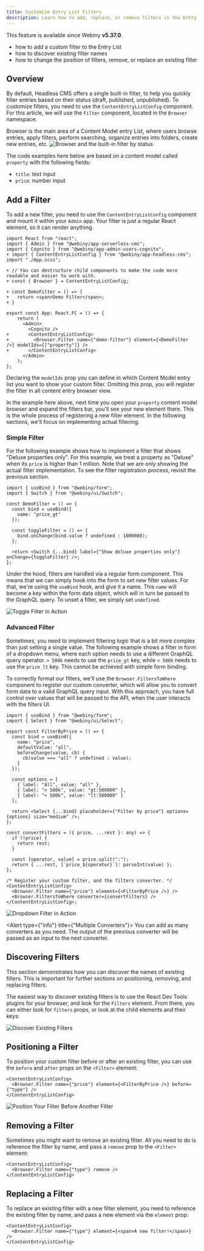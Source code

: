 ```yaml
---
title: Customize Entry List Filters
description: Learn how to add, replace, or remove filters in the Entry List.
---
```




<Alert type="info" title="Can I Use This?">

This feature is available since Webiny **v5.37.0**.

</Alert>

<Alert type="success" title="What you'll learn">

- how to add a custom filter to the Entry List
- how to discover existing filter names
- how to change the position of filters, remove, or replace an existing filter

</Alert>

## Overview

By default, Headless CMS offers a single built-in filter, to help you quickly filter entries based on their status (draft, published, unpublished). To customize filters, you need to use the `ContentEntryListConfig` component. For this article, we will use the `Filter` component, located in the `Browser` namespace. 

Browser is the main area of a Content Model entry List, where users browse entries, apply filters, perform searching, organize entries into folders, create new entries, etc.
<Image src={hcmsFilters} title="Browser and the built-in filter by status" />

<Alert type="info" title="Content entry setup">

The code examples here below are based on a content model called `property` with the following fields: 

- `title`: text input
- `price`: number input

</Alert>

## Add a Filter

To add a new filter, you need to use the `ContentEntryListConfig` component and mount it within your `Admin` app. Your filter is just a regular React element, so it can render anything.

```diff-tsx apps/admin/src/App.tsx
import React from "react";
import { Admin } from "@webiny/app-serverless-cms";
import { Cognito } from "@webiny/app-admin-users-cognito";
+ import { ContentEntryListConfig } from "@webiny/app-headless-cms";
import "./App.scss";

+ // You can destructure child components to make the code more readable and easier to work with.
+ const { Browser } = ContentEntryListConfig;

+ const DemoFilter = () => {
+   return <span>Demo Filter</span>;
+ }

export const App: React.FC = () => {
    return (
      <Admin>
        <Cognito />
+       <ContentEntryListConfig>
+         <Browser.Filter name={"demo-filter"} element={<DemoFilter />} modelIds={["property"]} />
+       </ContentEntryListConfig>
      </Admin>
    );
};
```

Declaring the `modelIds` prop you can define in which Content Model entry list you want to show your custom filter. Omitting this prop, you will register the filter in all content entry browser view.

In the example here above, next time you open your `property` content model browser and expand the filters bar, you'll see your new element there. This is the whole process of registering a new filter element. In the following sections, we'll focus on implementing actual filtering.

### Simple Filter

For the following example shows how to implement a filter that shows "Deluxe properties only". For this example, we treat a property as "Deluxe" when its `price` is higher than 1 million. Note that we are only showing the actual filter implementation. To see the filter registration
process, revisit the previous section.

```tsx Switch Filter
import { useBind } from "@webiny/form";
import { Switch } from "@webiny/ui/Switch";

const DemoFilter = () => {
  const bind = useBind({
    name: "price_gt"
  });

  const toggleFilter = () => {
    bind.onChange(bind.value ? undefined : 1000000);
  };

  return <Switch {...bind} label={"Show deluxe properties only"} onChange={toggleFilter} />;
};
```

Under the hood, filters are handled via a regular form component. This means that we can simply hook into the form to set new filter values. For that, we're using the `useBind` hook, and give it a name. This `name` will become a key within the form data object, which will in turn be passed to the GraphQL query. To unset a filter, we simply set `undefined`.

<Image src={hcmsToggleFilter} title="Toggle Filter in Action" />

### Advanced Filter

Sometimes, you need to implement filtering logic that is a bit more complex than just setting a single value. The following example shows a filter in form of a dropdown menu, where each option needs to use a different GraphQL query operator. `> 500k` needs to use the `price_gt` key, while `< 500k` needs to use the `price_lt` key. This cannot be achieved with simple form binding.

To correctly format our filters, we'll use the `Browser.FiltersToWhere` component to register our custom converter, which will allow you to convert form data to a valid GraphQL query input. With this approach, you have full control over values that will be passed to the API, when the user interacts with the filters UI.

```tsx Dropdown Filter
import { useBind } from "@webiny/form";
import { Select } from "@webiny/ui/Select";

export const FilterByPrice = () => {
  const bind = useBind({
    name: "price",
    defaultValue: "all",
    beforeChange(value, cb) {
      cb(value === "all" ? undefined : value);
    }
  });

  const options = [
    { label: "All", value: "all" },
    { label: "> 500k", value: "gt:500000" },
    { label: "< 500k", value: "lt:500000" }
  ];

  return <Select {...bind} placeholder={"Filter by price"} options={options} size="medium" />;
};

const convertFilters = ({ price, ...rest }: any) => {
  if (!price) {
    return rest;
  }

  const [operator, value] = price.split(":");
  return { ...rest, [`price_${operator}`]: parseInt(value) };
};

/* Register your custom filter, and the filters converter. */
<ContentEntryListConfig>
  <Browser.Filter name={"price"} element={<FilterByPrice />} />
  <Browser.FiltersToWhere converter={convertFilters} />
</ContentEntryListConfig>;
```

<Image src={hcmsDropdownFilter} title="Dropdown Filter in Action" />

<Alert type={"info"} title={"Multiple Converters"}>
  You can add as many converters as you need. The output of the previous converter will be passed as an
  input to the next converter.
</Alert>

## Discovering Filters

This section demonstrates how you can discover the names of existing filters. This is important for further sections on positioning, removing, and replacing filters.

The easiest way to discover existing filters is to use the React Dev Tools plugins for your browser, and look for the `Filters` element. From there, you can either look for `filters` props, or look at the child elements and their keys:

<Image src={hcmsDiscoverFilters} title="Discover Existing Filters" />

## Positioning a Filter

To position your custom filter before or after an existing filter, you can use the `before` and `after` props on the `<Filter>` element:

```tsx
<ContentEntryListConfig>
  <Browser.Filter name={"price"} element={<FilterByPrice />} before={"type"} />
</ContentEntryListConfig>
```

<Image src={hcmsPositionBefore} title="Position Your Filter Before Another Filter" />

## Removing a Filter

Sometimes you might want to remove an existing filter. All you need to do is reference the filter by name, and pass a `remove` prop to the `<Filter>` element:

```tsx
<ContentEntryListConfig>
  <Browser.Filter name={"type"} remove />
</ContentEntryListConfig>
```

## Replacing a Filter

To replace an existing filter with a new filter element, you need to reference the existing filter by name, and pass a new element via the `element` prop:

```tsx
<ContentEntryListConfig>
  <Browser.Filter name={"type"} element={<span>A new filter!</span>} />
</ContentEntryListConfig>
```
